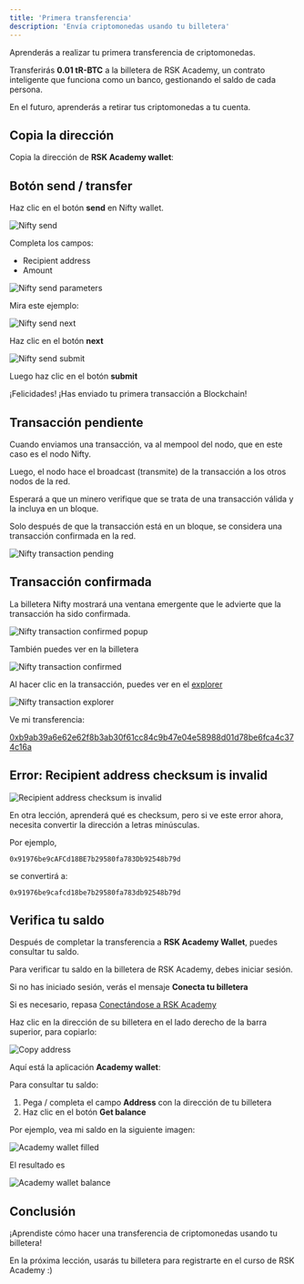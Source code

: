 ```yaml
---
title: 'Primera transferencia'
description: 'Envía criptomonedas usando tu billetera'
---
```


Aprenderás a realizar tu primera transferencia de criptomonedas.

Transferirás **0.01 tR-BTC** a la billetera de RSK Academy, un contrato inteligente
que funciona como un banco, gestionando el saldo de cada persona.

En el futuro, aprenderás a retirar tus criptomonedas a tu cuenta.

## Copia la dirección

Copia la dirección de **RSK Academy wallet**:

## Botón send / transfer

Haz clic en el botón **send** en Nifty wallet.

![Nifty send](/img/courses/dev/01/first-transfer/image-01.png)

Completa los campos:

- Recipient address
- Amount

![Nifty send parameters](/img/courses/dev/01/first-transfer/image-02.png)

Mira este ejemplo:

![Nifty send next](/img/courses/dev/01/first-transfer/image-03.png)

Haz clic en el botón **next**

![Nifty send submit](/img/courses/dev/01/first-transfer/image-05.png)

Luego haz clic en el botón **submit**

¡Felicidades! ¡Has enviado tu primera transacción a Blockchain!

## Transacción pendiente

Cuando enviamos una transacción, va al mempool del nodo, que en este caso es el nodo Nifty.

Luego, el nodo hace el broadcast (transmite) de la transacción a los otros nodos de la red.

Esperará a que un minero verifique que se trata de una transacción válida y la incluya en un bloque.

Solo después de que la transacción está en un bloque, se considera una transacción confirmada en la red.

![Nifty transaction pending](/img/courses/dev/01/first-transfer/image-06.png)

## Transacción confirmada

La billetera Nifty mostrará una ventana emergente que le advierte que la transacción ha sido confirmada.

![Nifty transaction confirmed popup](/img/courses/dev/01/first-transfer/image-07.png)

También puedes ver en la billetera

![Nifty transaction confirmed](/img/courses/dev/01/first-transfer/image-08.png)

Al hacer clic en la transacción, puedes ver en el [explorer](https://explorer.testnet.rsk.co/)

![Nifty transaction explorer](/img/courses/dev/01/first-transfer/image-09.png)

Ve mi transferencia:

[0xb9ab39a6e62e62f8b3ab30f61cc84c9b47e04e58988d01d78be6fca4c374c16a](https://explorer.testnet.rsk.co/tx/0xb9ab39a6e62e62f8b3ab30f61cc84c9b47e04e58988d01d78be6fca4c374c16a)

## Error: Recipient address checksum is invalid

![Recipient address checksum is invalid](/img/courses/dev/01/first-transfer/image-04.png)

En otra lección, aprenderá qué es checksum,
pero si ve este error ahora,
necesita convertir la dirección a letras minúsculas.

Por ejemplo,

`0x91976be9cAFCd18BE7b29580fa783Db92548b79d`

se convertirá a:

`0x91976be9cafcd18be7b29580fa783db92548b79d`

## Verifica tu saldo

Después de completar la transferencia a **RSK Academy Wallet**,
puedes consultar tu saldo.

Para verificar tu saldo en la billetera de RSK Academy, debes iniciar sesión.

Si no has iniciado sesión, verás el mensaje **Conecta tu billetera**

Si es necesario, repasa
[Conectándose a RSK Academy](/courses/dev/01/connecting-to-academy)

Haz clic en la dirección de su billetera en el lado derecho de la barra superior,
para copiarlo:

![Copy address](/img/courses/dev/01/first-transfer/image-14.png)

Aquí está la aplicación **Academy wallet**:

Para consultar tu saldo:

1. Pega / completa el campo **Address** con la dirección de tu billetera
2. Haz clic en el botón **Get balance**

Por ejemplo, vea mi saldo en la siguiente imagen:

![Academy wallet filled](/img/courses/dev/01/first-transfer/image-12.png)

El resultado es

![Academy wallet balance](/img/courses/dev/01/first-transfer/image-13.png)

## Conclusión

¡Aprendiste cómo hacer una transferencia de criptomonedas usando tu billetera!

En la próxima lección, usarás tu billetera para registrarte en el curso de RSK Academy :)
